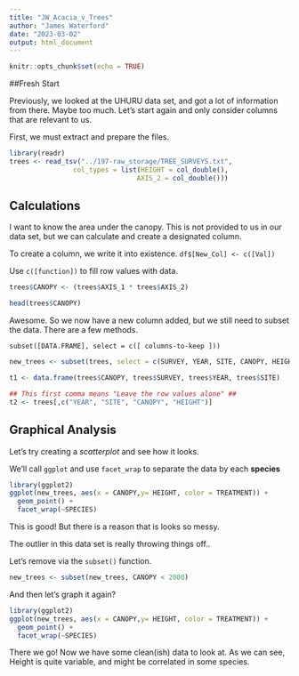 ```yaml
---
title: "JW_Acacia_v_Trees"
author: "James Waterford"
date: "2023-03-02"
output: html_document
---
```


```r
knitr::opts_chunk$set(echo = TRUE)
```

##Fresh Start

Previously, we looked at the UHURU data set, and got a lot of information from there. Maybe too much. Let's start again and only consider columns that are relevant to us.

First, we must extract and prepare the files.

```r
library(readr)
trees <- read_tsv("../197-raw_storage/TREE_SURVEYS.txt", 
                col_types = list(HEIGHT = col_double(),
                                AXIS_2 = col_double()))
```

## Calculations

I want to know the area under the canopy. This is not provided to us in our data set,
but we can calculate and create a designated column.

To create a column, we write it into existence.  `df$[New_Col] <- c([Val])`

Use `c([function])` to fill row values with data.

```r

trees$CANOPY <- (trees$AXIS_1 * trees$AXIS_2)

head(trees$CANOPY)
```

Awesome. So we now have a new column added, but we still need to subset the data. There are a few methods.

`subset([DATA.FRAME], select = c([ columns-to-keep ]))`
```r
new_trees <- subset(trees, select = c(SURVEY, YEAR, SITE, CANOPY, HEIGHT, TREATMENT, SPECIES))

t1 <- data.frame(trees$CANOPY, trees$SURVEY, trees$YEAR, trees$SITE)

## This first comma means "Leave the row values alone" ##
t2 <- trees[,c("YEAR", "SITE", "CANOPY", "HEIGHT")] 

```
## Graphical Analysis

Let's try creating a *scatterplot* and see how it looks. 

We'll call `ggplot` and use `facet_wrap` to separate the data by each **species**

```r
library(ggplot2)
ggplot(new_trees, aes(x = CANOPY,y= HEIGHT, color = TREATMENT)) +
  geom_point() +
  facet_wrap(~SPECIES)
```
This is good! But there is a reason that is looks so messy.

The outlier in this data set is really throwing things off..

Let's remove via the `subset()` function.
``` r
new_trees <- subset(new_trees, CANOPY < 2000)
```
And then let's graph it again?
```r
library(ggplot2)
ggplot(new_trees, aes(x = CANOPY,y= HEIGHT, color = TREATMENT)) +
  geom_point() +
  facet_wrap(~SPECIES) 
```
There we go! Now we have some clean(ish) data to look at. As we can see, Height is quite variable, and might be correlated in some species. 

